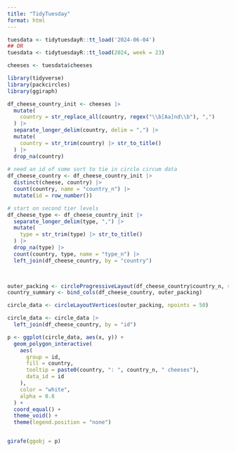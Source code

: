 ```yaml
---
title: "TidyTuesday"
format: html
---
```


```r
tuesdata <- tidytuesdayR::tt_load('2024-06-04')
## OR
tuesdata <- tidytuesdayR::tt_load(2024, week = 23)

cheeses <- tuesdata$cheeses


```

```r

library(tidyverse)
library(packcircles)
library(ggiraph)

df_cheese_country_init <- cheeses |> 
  mutate(
    country = str_replace_all(country, regex("\\b[Aa]nd\\b"), ",")
  ) |> 
  separate_longer_delim(country, delim = ",") |> 
  mutate(
    country = str_trim(country) |> str_to_title()
  ) |> 
  drop_na(country)
  
# need an id of some sort to tie in circle circum data  
df_cheese_country <- df_cheese_country_init |> 
  distinct(cheese, country) |> 
  count(country, name = "country_n") |> 
  mutate(id = row_number())

# start on second tier levels
df_cheese_type <- df_cheese_country_init |> 
  separate_longer_delim(type, ",") |> 
  mutate(
    type = str_trim(type) |> str_to_title()
  ) |> 
  drop_na(type) |> 
  count(country, type, name = "type_n") |>
  left_join(df_cheese_country, by = "country")
  



```

```r
outer_packing <- circleProgressiveLayout(df_cheese_country$country_n, sizetype = 'area')
country_summary <- bind_cols(df_cheese_country, outer_packing)

circle_data <- circleLayoutVertices(outer_packing, npoints = 50)
```


```r
circle_data <- circle_data |>
  left_join(df_cheese_country, by = "id")
```

```r
p <- ggplot(circle_data, aes(x, y)) +
  geom_polygon_interactive(
    aes(
      group = id,
      fill = country,
      tooltip = paste0(country, ": ", country_n, " cheeses"),
      data_id = id
    ),
    color = "white",
    alpha = 0.8
  ) +
  coord_equal() +
  theme_void() +
  theme(legend.position = "none")


girafe(ggobj = p)
```

